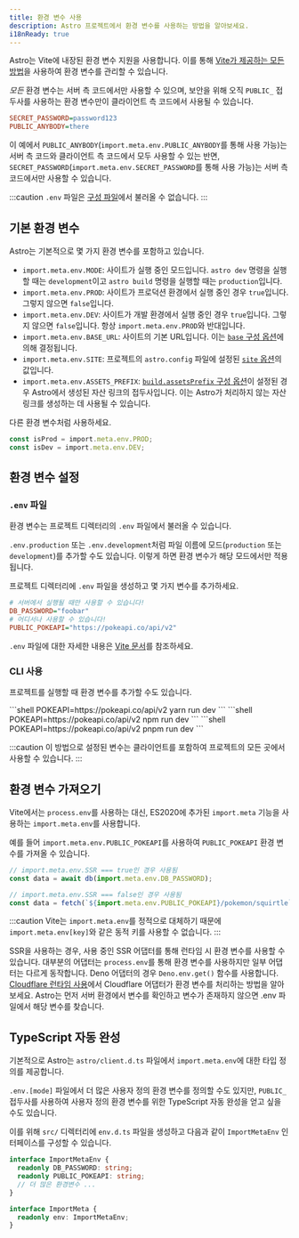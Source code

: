 ```yaml
---
title: 환경 변수 사용
description: Astro 프로젝트에서 환경 변수를 사용하는 방법을 알아보세요.
i18nReady: true
---
```



Astro는 Vite에 내장된 환경 변수 지원을 사용합니다. 이를 통해 [Vite가 제공하는 모든 방법](https://ko.vitejs.dev/guide/env-and-mode.html)을 사용하여 환경 변수를 관리할 수 있습니다.

_모든_ 환경 변수는 서버 측 코드에서만 사용할 수 있으며, 보안을 위해 오직 `PUBLIC_` 접두사를 사용하는 환경 변수만이 클라이언트 측 코드에서 사용될 수 있습니다.

```ini title=".env"
SECRET_PASSWORD=password123
PUBLIC_ANYBODY=there
```

이 예에서 `PUBLIC_ANYBODY`(`import.meta.env.PUBLIC_ANYBODY`를 통해 사용 가능)는 서버 측 코드와 클라이언트 측 코드에서 모두 사용할 수 있는 반면, `SECRET_PASSWORD`(`import.meta.env.SECRET_PASSWORD`를 통해 사용 가능)는 서버 측 코드에서만 사용할 수 있습니다.

:::caution
`.env` 파일은 [구성 파일](/ko/guides/configuring-astro/#환경-변수)에서 불러올 수 없습니다.
:::

## 기본 환경 변수

Astro는 기본적으로 몇 가지 환경 변수를 포함하고 있습니다.

- `import.meta.env.MODE`: 사이트가 실행 중인 모드입니다. `astro dev` 명령을 실행할 때는 `development`이고 `astro build` 명령을 실행할 때는 `production`입니다.
- `import.meta.env.PROD`: 사이트가 프로덕션 환경에서 실행 중인 경우 `true`입니다. 그렇지 않으면 `false`입니다.
- `import.meta.env.DEV`: 사이트가 개발 환경에서 실행 중인 경우 `true`입니다. 그렇지 않으면 `false`입니다. 항상 `import.meta.env.PROD`와 반대입니다.
- `import.meta.env.BASE_URL`: 사이트의 기본 URL입니다. 이는 [`base` 구성 옵션](/ko/reference/configuration-reference/#base)에 의해 결정됩니다.
- `import.meta.env.SITE`: 프로젝트의 `astro.config` 파일에 설정된 [`site` 옵션](/ko/reference/configuration-reference/#site)의 값입니다.
- `import.meta.env.ASSETS_PREFIX`: [`build.assetsPrefix` 구성 옵션](/ko/reference/configuration-reference/#buildassetsprefix)이 설정된 경우 Astro에서 생성된 자산 링크의 접두사입니다. 이는 Astro가 처리하지 않는 자산 링크를 생성하는 데 사용될 수 있습니다.

다른 환경 변수처럼 사용하세요.

```ts utils.ts
const isProd = import.meta.env.PROD;
const isDev = import.meta.env.DEV;
```

## 환경 변수 설정

### `.env` 파일

환경 변수는 프로젝트 디렉터리의 `.env` 파일에서 불러올 수 있습니다.

`.env.production` 또는 `.env.development`처럼 파일 이름에 모드(`production` 또는 `development`)를 추가할 수도 있습니다. 이렇게 하면 환경 변수가 해당 모드에서만 적용됩니다.

프로젝트 디렉터리에 `.env` 파일을 생성하고 몇 가지 변수를 추가하세요.

```ini title=".env"
# 서버에서 실행될 때만 사용할 수 있습니다!
DB_PASSWORD="foobar"
# 어디서나 사용할 수 있습니다!
PUBLIC_POKEAPI="https://pokeapi.co/api/v2"
```

`.env` 파일에 대한 자세한 내용은 [Vite 문서](https://ko.vitejs.dev/guide/env-and-mode.html#env-files)를 참조하세요.

### CLI 사용

프로젝트를 실행할 때 환경 변수를 추가할 수도 있습니다.

<PackageManagerTabs>
 <Fragment slot="yarn">
    ```shell
    POKEAPI=https://pokeapi.co/api/v2 yarn run dev
    ```
 </Fragment>
 <Fragment slot="npm">
    ```shell
    POKEAPI=https://pokeapi.co/api/v2 npm run dev
    ```
 </Fragment>
 <Fragment slot="pnpm">
    ```shell
    POKEAPI=https://pokeapi.co/api/v2 pnpm run dev
    ```
 </Fragment>
</PackageManagerTabs>

:::caution
이 방법으로 설정된 변수는 클라이언트를 포함하여 프로젝트의 모든 곳에서 사용할 수 있습니다.
:::

## 환경 변수 가져오기

Vite에서는 `process.env`를 사용하는 대신, ES2020에 추가된 `import.meta` 기능을 사용하는 `import.meta.env`를 사용합니다.

예를 들어 `import.meta.env.PUBLIC_POKEAPI`를 사용하여 `PUBLIC_POKEAPI` 환경 변수를 가져올 수 있습니다.

```js /(?<!//.*)import.meta.env.[A-Z_]+/
// import.meta.env.SSR === true인 경우 사용됨
const data = await db(import.meta.env.DB_PASSWORD);

// import.meta.env.SSR === false인 경우 사용됨
const data = fetch(`${import.meta.env.PUBLIC_POKEAPI}/pokemon/squirtle`);
```

:::caution
Vite는 `import.meta.env`를 정적으로 대체하기 때문에 `import.meta.env[key]`와 같은 동적 키를 사용할 수 없습니다.
:::

SSR을 사용하는 경우, 사용 중인 SSR 어댑터를 통해 런타임 시 환경 변수를 사용할 수 있습니다. 대부분의 어댑터는 `process.env`를 통해 환경 변수를 사용하지만 일부 어댑터는 다르게 동작합니다. Deno 어댑터의 경우 `Deno.env.get()` 함수를 사용합니다. [Cloudflare 런타임 사용](/ko/guides/integrations-guide/cloudflare/#cloudflare-runtime)에서 Cloudflare 어댑터가 환경 변수를 처리하는 방법을 알아보세요. Astro는 먼저 서버 환경에서 변수를 확인하고 변수가 존재하지 않으면 .env 파일에서 해당 변수를 찾습니다.

## TypeScript 자동 완성

기본적으로 Astro는 `astro/client.d.ts` 파일에서 `import.meta.env`에 대한 타입 정의를 제공합니다.

`.env.[mode]` 파일에서 더 많은 사용자 정의 환경 변수를 정의할 수도 있지만, `PUBLIC_` 접두사를 사용하여 사용자 정의 환경 변수를 위한 TypeScript 자동 완성을 얻고 싶을 수도 있습니다.

이를 위해 `src/` 디렉터리에 `env.d.ts` 파일을 생성하고 다음과 같이 `ImportMetaEnv` 인터페이스를 구성할 수 있습니다.

```ts title="src/env.d.ts"
interface ImportMetaEnv {
  readonly DB_PASSWORD: string;
  readonly PUBLIC_POKEAPI: string;
  // 더 많은 환경변수 ...
}

interface ImportMeta {
  readonly env: ImportMetaEnv;
}
```
